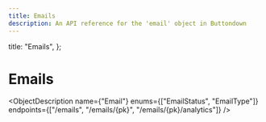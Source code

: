 ```yaml
---
title: Emails
description: An API reference for the 'email' object in Buttondown
---
```



  title: "Emails",
};


# Emails

<ObjectDescription
  name={"Email"}
  enums={["EmailStatus", "EmailType"]}
  endpoints={["/emails", "/emails/{pk}", "/emails/{pk}/analytics"]}
/>
